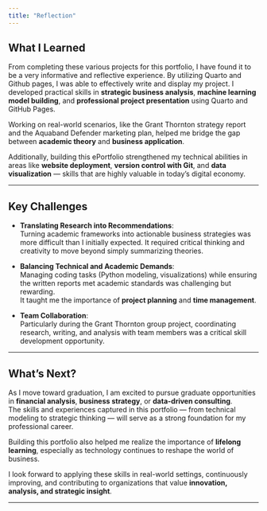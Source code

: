 ```yaml
---
title: "Reflection"
---
```


## What I Learned

From completing these various projects for this portfolio, I have found it to be a very informative and reflective experience. By utilizing Quarto and Github pages, I was able to effectively write and display my project. 
I developed practical skills in **strategic business analysis**, **machine learning model building**, and **professional project presentation** using Quarto and GitHub Pages.

Working on real-world scenarios, like the Grant Thornton strategy report and the Aquaband Defender marketing plan, helped me bridge the gap between **academic theory** and **business application**.

Additionally, building this ePortfolio strengthened my technical abilities in areas like **website deployment**, **version control with Git**, and **data visualization** — skills that are highly valuable in today’s digital economy.

---

## Key Challenges

- **Translating Research into Recommendations**:  
  Turning academic frameworks into actionable business strategies was more difficult than I initially expected. It required critical thinking and creativity to move beyond simply summarizing theories.

- **Balancing Technical and Academic Demands**:  
  Managing coding tasks (Python modeling, visualizations) while ensuring the written reports met academic standards was challenging but rewarding.  
  It taught me the importance of **project planning** and **time management**.

- **Team Collaboration**:  
  Particularly during the Grant Thornton group project, coordinating research, writing, and analysis with team members was a critical skill development opportunity.

---

## What's Next?

As I move toward graduation, I am excited to pursue graduate opportunities in **financial analysis**, **business strategy**, or **data-driven consulting**.  
The skills and experiences captured in this portfolio — from technical modeling to strategic thinking — will serve as a strong foundation for my professional career.

Building this portfolio also helped me realize the importance of **lifelong learning**, especially as technology continues to reshape the world of business.

I look forward to applying these skills in real-world settings, continuously improving, and contributing to organizations that value **innovation, analysis, and strategic insight**.

---

